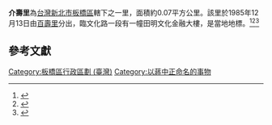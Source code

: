 {{Coord|25.0206328|121.4688273|source:GoogleMaps|display=title}}
{{ROC Village or Li Info|
City/CountyName=新北市|
DivName=板橋區|
Village/LiName=介壽|
Village/Li=里|
OldName =|
Longitude =|
Latitude =|
AreaTotal =0.07|
HouseholdTotal=1,228|
PopTotal =3,466|
YearMonth=2011年1月|
Head =李昆晏|
Male =|
Female =|
Sub =17|
Website =|
Neighbors =|
MapLocation =|
Address =220文化路一段270巷3弄15號2樓|
DataSource =
}}
'''介壽里'''為[[台灣|台灣]][[新北市|新北市]][[板橋區_(台灣)|板橋區]]轄下之一里，面積約0.07平方公里。該里於1985年12月13日由[[百壽里|百壽里]]分出，臨文化路一段有一幢田明文化金融大樓，是當地地標。<ref>{{cite book|title= 臺灣鄉土全誌|year=1996|publisher=中一出版社}}</ref><ref>{{cite book|title=臺灣全志: 政治志·建置沿革篇|year=2007|publisher=國史館臺灣文獻館}}</ref><ref>{{cite web|title=板橋區公所網站|work=各里介紹|accessdate=2015-03-11}}</ref>

==參考文獻==
{{reflist}}

{{新北市板橋區}}

[[Category:板橋區行政區劃_(臺灣)|Category:板橋區行政區劃 (臺灣)]]
[[Category:以蔣中正命名的事物|Category:以蔣中正命名的事物]]